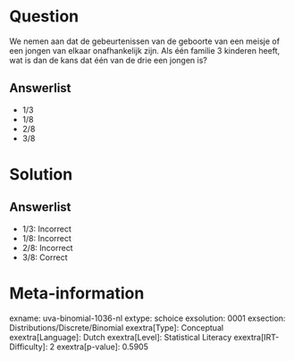 Question
========

We nemen aan dat de gebeurtenissen van de geboorte van een meisje of een
jongen van elkaar onafhankelijk zijn. Als één familie 3 kinderen heeft,
wat is dan de kans dat één van de drie een jongen is?

Answerlist
----------

* 1/3
* 1/8
* 2/8
* 3/8

Solution
========

Answerlist
----------

* 1/3: Incorrect
* 1/8: Incorrect
* 2/8: Incorrect
* 3/8: Correct

Meta-information
================
exname: uva-binomial-1036-nl
extype: schoice
exsolution: 0001
exsection: Distributions/Discrete/Binomial
exextra[Type]: Conceptual
exextra[Language]: Dutch
exextra[Level]: Statistical Literacy
exextra[IRT-Difficulty]: 2
exextra[p-value]: 0.5905
